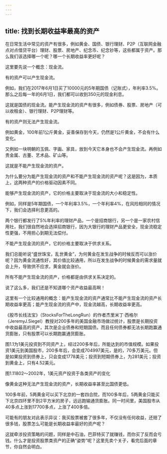 ```yaml
---
---
---
```

title: 找到长期收益率最高的资产
---




在日常生活中常见的资产有很多，例如黄金、国债、银行理财、P2P（互联网金融点对点借贷平台）理财、股票、房地产、纪念币、纪念钞等，这些都属于资产。那么我们该选择哪一个呢？哪一个长期收益率更好呢？

这里要先说一个概念：现金流。

有的资产可以产生现金流。


例如，我们在2017年6月1日买了10000元的5年期国债（记账式），年利率3.5%。那么之后每一年的6月1日，我们都可以收到350元的现金利息。




这就是国债的现金流。能产生现金流的资产有很多，例如债券、股票、房地产（可以收租金）、银行理财、P2P理财等。

有的资产则无法产生现金流。


例如黄金，100年前1公斤黄金，妥善保存到今天，仍然是1公斤黄金，不会有什么变化。




又例如一块明朝的玉佩、字画、家具，放到今天它本身也不会产生现金流。再例如贵金属、古董、艺术品、矿山等。

这就是不能产生现金流的资产。

为什么要分为能产生现金流的资产和不能产生现金流的资产呢？这是因为，本质上，这两种资产的价格驱动因素不同。

能够产生现金流的资产，它的价格主要取决于现金流的大小和稳定性。


例如，同样是5年期国债，一个年利率3.5%，一个年利率4%，在风险相同的情况下，我们会选择利息更高的。

两个银行都发行了5%年利率的理财产品，一个是招商银行，另一个是一家农村信用社，我们很自然地会选择招商银行，因为大银行的理财产品更安全，现金流稳定性更强，不用担心到期无法偿付。




不能产生现金流的资产，它的价格主要取决于供求关系。


我们总能听说“盛世珠宝，乱世黄金”，为何黄金在发生战争的时候反而可以涨价呢？因为黄金流通性好，其价值比较通用，所以在发生战争的时候黄金的需求量就会上升，导致供不应求，黄金就会涨价。




所有不能产生现金流的资产，价格都是由供求关系决定的。

说了这么多，我们还是不知道哪个资产收益最高啊！

这里有一个比较通用的概念：能产生现金流的资产通常比不能产生现金流的资产长期收益率更高；能产生现金流的资产中，现金流越高，长期收益率更高。

《股市长线法宝》（StocksForTheLongRun）的作者杰里米丁·西格尔（JeremyJ.Siegel）教授对200多年的美国金融市场做过统计，股票是长期投资中收益最高的资产，其次是企业债券和短期国债。而且任何债券都无法长期跑赢通货膨胀，只有股票可以长期跑赢通货膨胀。

图1.1为1美元投资到不同资产上，经过200多年后，所能达到的市值规模。如果投资1美元到美国股市，200多年后，会变成704997美元，是的，70多万美元。但是如果投资到债券上，只会变成1778美元；投资到短期债券上，为281美元；投资到黄金上，只有4.52美元。





图1.11802～2002年，1美元资产投资于各类资产的变化





像黄金这种无法产生现金流的资产，长期收益率甚至比国债更低。


100多年前，5两黄金可以买下北京的一套四合院，而100多年后，5两黄金只能买下北京四环里不到2平方米的房子，远远跑输通货膨胀。同一时间里，美国股市从40多点上涨到17700多点，上涨了400多倍。




可能有的朋友对此表示异议：我买股票被套了很多年，不仅没有任何收益，还赔了很多钱，股票怎么可能是长期收益率最好的资产呢？

这就牵涉投资策略的问题，同样是中石油，巴菲特买了就赚钱，而你买了反而会亏钱。什么才是投资股票类资产的正确“姿势”呢？这里先卖个关子，看完后面的章节，你自然会明白。